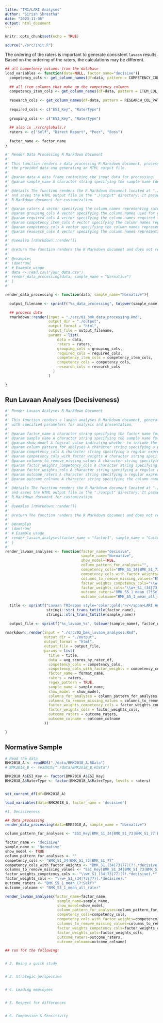 ```yaml
---
title: "TRI/LARI Analyses"
author: "Sirish Shrestha"
date: "2023-11-06"
output: html_document
---
```


```r
knitr::opts_chunk$set(echo = TRUE)

source("./src/init.R")

```

The ordering of the raters is important to generate consistent `lavaan` results. Based on the ordering of the raters, the calculations may be different.


```r

## all competency columns from the database
load_variables <- function(data=NULL, factor_name="decisive"){
  competency_cols <- get_column_names(df=data, pattern = COMPETENCY_COL_PATTERN)
  
  ## all item columns that make up the competency columns
  competency_item_cols <- get_column_names(df=data, pattern = ITEM_COL_PATTERN)
  
  research_cols <- get_column_names(df=data, pattern = RESEARCH_COL_PATTERN)
  
  required_cols <- c("ESI_Key", "RaterType")
  
  grouping_cols <- c("ESI_Key", "RaterType")
  
  ## also in ./src/globals.r
  raters <- c("Self", "Direct Report", "Peer", "Boss")
  
  factor_name <- factor_name
}
```



```r

#' Render Data Processing R Markdown Document
#'
#' This function renders a data processing R Markdown document, processing
#' the provided data and generating an HTML output file.
#'
#' @param data A data frame containing the input data for processing.
#' @param sample_name A character string specifying the sample name (default is "Normative").
#'
#' @details The function renders the R Markdown document located at "./src/01_bmk_data_processing.Rmd"
#' and saves the HTML output file in the "./output" directory. It passes various parameters to the
#' R Markdown document for customization.
#'
#' @param raters A vector specifying the column names representing raters in the input data.
#' @param grouping_cols A vector specifying the column names used for grouping in the data processing.
#' @param required_cols A vector specifying the column names required for data processing.
#' @param competency_item_cols A vector specifying the column names representing competency items in the data.
#' @param competency_cols A vector specifying the column names representing competency scores in the data.
#' @param research_cols A vector specifying the column names representing research-related information in the data.
#'
#' @seealso [rmarkdown::render()]
#'
#' @return The function renders the R Markdown document and does not return any value.
#'
#' @examples
#' \dontrun{
#' # Example usage
#' data <- read.csv("your_data.csv")
#' render_data_processing(data, sample_name = "Normative")
#' }
#'

render_data_processing <- function(data, sample_name="Normative"){
  
  output_filename <- sprintf("%s_data_processing", tolower(sample_name))

  ## process data
  rmarkdown::render(input = "./src/01_bmk_data_processing.Rmd", 
                    output_dir = "./output",
                    output_format = "html", 
                    output_file = output_filename,
                    params = list(
                        data = data, 
                        raters = raters, 
                        grouping_cols = grouping_cols,
                        required_cols = required_cols, 
                        competency_item_cols = competency_item_cols,
                        competency_cols = competency_cols,
                        research_cols = research_cols
                      )
                    )

}

```


## Run Lavaan Analyses (Decisiveness)

```r

#' Render Lavaan Analyses R Markdown Document
#'
#' This function renders a lavaan analyses R Markdown document, generating an HTML output file
#' with specified parameters for analysis and presentation.
#'
#' @param factor_name A character string specifying the factor name for the analyses (default is "decisive").
#' @param sample_name A character string specifying the sample name for the analyses (default is "Normative").
#' @param show_model A logical value indicating whether to include the lavaan model in the output (default is TRUE).
#' @param column_pattern_for_analyses A character string specifying a pattern for columns to include in the analyses (default is an empty string).
#' @param competency_cols A character string specifying a regular expression pattern for competency columns in the data.
#' @param competency_cols_with_factor_weights A character string specifying a regular expression pattern for competency columns with factor weights.
#' @param columns_to_remove_missing_values A character string specifying a regular expression pattern for columns to remove missing values.
#' @param factor_weights_competency_cols A character string specifying a regular expression pattern for factor weights related to competency columns.
#' @param factor_weights_cols A character string specifying a regular expression pattern for factor weights columns.
#' @param outcome_raters A character string specifying a regular expression pattern for outcome raters.
#' @param outcome_colname A character string specifying the column name for outcome measures.
#'
#' @details The function renders the R Markdown document located at "./src/02_bmk_lavaan_analyses.Rmd"
#' and saves the HTML output file in the "./output" directory. It passes various parameters to the
#' R Markdown document for customization.
#'
#' @seealso [rmarkdown::render()]
#'
#' @return The function renders the R Markdown document and does not return any value.
#'
#' @examples
#' \dontrun{
#' # Example usage
#' render_lavaan_analyses(factor_name = "factor1", sample_name = "CustomSample", show_model = TRUE)
#' }
#'
render_lavaan_analyses <- function(factor_name="decisive", 
                                   sample_name="Normative", 
                                   show_model=TRUE,
                                   column_pattern_for_analyses="",
                                   competency_cols="BMK_S1_34|BMK_S1_73|BMK_S1_77",
                                   competency_cols_with_factor_weights="BMK_S1_(34|73|77)(?!.*decisive).*", 
                                   columns_to_remove_missing_values="ESI_Key|BMK_S1_34|BMK_S1_73|BMK_S1_77",
                                   factor_weights_competency_cols="\\w+_S1_(34|73|77)(?!.*decisive).*", 
                                   factor_weights_cols="\\w+_S1_(34|73|77)(.*decisive).",
                                   outcome_raters="BMK_S5_1_mean_(?!Self)",
                                   outcome_colname="BMK_S5_1_mean_all_rater"){

  title <- sprintf("Lavaan TRI<span style='color:gold;'>/</span>LARI Analyses for %s (%s Sample)", 
                   stringi::stri_trans_totitle(factor_name),  
                   stringi::stri_trans_totitle(sample_name))
  
  output_file <- sprintf("%s_lavaan_%s", tolower(sample_name), factor_name)
  
rmarkdown::render(input = "./src/02_bmk_lavaan_analyses.Rmd", 
                  output_dir = "./output", 
                  output_format = "html",
                  output_file = output_file,
                  params = list(
                    title = title,
                    data = avg_scores_by_rater_df,
                    competency_cols = competency_cols,
                    competency_cols_with_factor_weights = competency_cols_with_factor_weights,
                    factor_name = format_name,
                    raters = raters, 
                    regex_pattern = TRUE,
                    sample_name = sample_name,
                    show_model = show_model, 
                    columns_for_analyses = column_pattern_for_analyses,
                    columns_to_remove_missing_values = columns_to_remove_missing_values, 
                    factor_weights_competency_cols = factor_weights_competency_cols, 
                    factor_weights_cols = factor_weights_cols,
                    outcome_raters = outcome_raters,
                    outcome_colname = outcome_colname
                  ))

}

```



## Normative Sample 

```r

# Read the data
BMK2018_A <- readRDS("./data/BMK2018_A.RData")
# BMK2018_B <- readRDS("./data/BMK2018_B.RData")

BMK2018_A$ESI_Key <- factor(BMK2018_A$ESI_Key)
BMK2018_A$RaterType <- factor(BMK2018_A$RaterType, levels = raters)


set_current_df(df=BMK2018_A)

load_variables(data=BMK2018_A, factor_name = 'decisive')

```



```r

#1. Decisiveness

## data processing
render_data_processing(data=BMK2018_A, sample_name = "Normative")

column_pattern_for_analyses <- "ESI_Key|BMK_S1_34|BMK_S1_73|BMK_S1_77|BMK_S2_8|BMK_S2_13|BMK_S2_15|BMK_S2_19|BMK_S2_22|BMK_S2_17|BMK_S2_25|BMK_S2_35|BMK_S2_18|BMK_S2_21|BMK_S2_23|BMK_S2_28|BMK_S2_30|BMK_S2_34|BMK_S2_36|BMK_S2_6|BMK_S2_7|BMK_S2_12|BMK_S2_14|BMK_S2_10|BMK_S2_5|BMK_S2_16|BMK_S2_26|BMK_S2_24|BMK_S2_33|BMK_S2_2|BMK_S2_20|BMK_S2_27|BMK_S2_29|BMK_S2_31|BMK_S2_32|BMK_S2_3|BMK_S2_4|BMK_S2_1|BMK_S2_11|BMK_S2_9|BMK_S5_1|BMK_S5_2|BMK_S5_3|BMK_S5_4|BMK_S5_5|BMK_S5_6|BMK_S5_7|BMK_S5_8|BMK_S5_9"

factor_name <- "decisive" 
sample_name <- "Normative" 
show_model <- TRUE
column_pattern_for_analyses <- ""
competency_cols <- "BMK_S1_34|BMK_S1_73|BMK_S1_77"
competency_cols_with_factor_weights <- "BMK_S1_(34|73|77)(?!.*decisive).*" 
columns_to_remove_missing_values <- "ESI_Key|BMK_S1_34|BMK_S1_73|BMK_S1_77"
factor_weights_competency_cols <- "\\w+_S1_(34|73|77)(?!.*decisive).*" 
factor_weights_cols <- "\\w+_S1_(34|73|77)(.*decisive)."
outcome_raters <- "BMK_S5_1_mean_(?!Self)"
outcome_colname <- "BMK_S5_1_mean_all_rater"

render_lavaan_analyses(factor_name=factor_name,
                        sample_name=sample_name,
                        show_model=show_model,
                        column_pattern_for_analyses=column_pattern_for_analyses,
                        competency_cols=competency_cols,
                        competency_cols_with_factor_weights=competency_cols_with_factor_weights,
                        columns_to_remove_missing_values=columns_to_remove_missing_values,
                        factor_weights_competency_cols=factor_weights_competency_cols,
                        factor_weights_cols=factor_weights_cols,
                        outcome_raters=outcome_raters,
                        outcome_colname=outcome_colname)


```


```r

## run for the following: 


# 2. Being a quick study


# 3. Strategic perspective


# 4. Leading employees


# 5. Respect for differences


# 6. Compassion & Sensitivity




```




